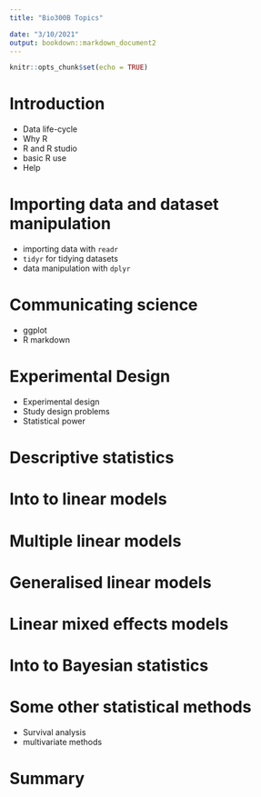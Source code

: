 ```yaml
---
title: "Bio300B Topics"

date: "3/10/2021"
output: bookdown::markdown_document2
---
```


```r
knitr::opts_chunk$set(echo = TRUE)
```

#  Introduction

 - Data life-cycle
 - Why R
 - R and R studio
 - basic R use
 - Help
 
# Importing data and dataset manipulation

- importing data with `readr`
- `tidyr` for tidying datasets
- data manipulation with `dplyr`

# Communicating science

- ggplot
- R markdown

#  Experimental Design

- Experimental design
- Study design problems
- Statistical power

#  Descriptive statistics

#  Into to linear models

#  Multiple linear models

#  Generalised linear models

#  Linear mixed effects models

#  Into to Bayesian statistics

#  Some other statistical methods

- Survival analysis
- multivariate methods

# Summary


    
